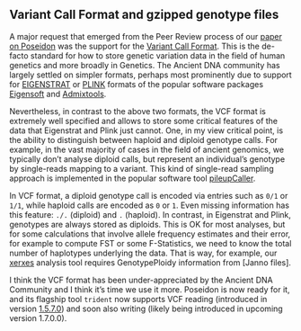 ## Variant Call Format and gzipped genotype files

A major request that emerged from the Peer Review process of our [paper on Poseidon]() was the support for the [Variant Call Format](). This is the de-facto standard for how to store genetic variation data in the field of human genetics and more broadly in Genetics. The Ancient DNA community has largely settled on simpler formats, perhaps most prominently due to support for [EIGENSTRAT]() or [PLINK]() formats of the popular software packages [Eigensoft]() and [Admixtools]().

Nevertheless, in contrast to the above two formats, the VCF format is extremely well specified and allows to store some critical features of the data that Eigenstrat and Plink just cannot. One, in my view critical point, is the ability to distinguish between haploid and diploid genotype calls. For example, in the vast majority of cases in the field of ancient genomics, we typically don't analyse diploid calls, but represent an individual's genotype by single-reads mapping to a variant. This kind of single-read sampling approach is implemented in the popular software tool [pileupCaller](). 

In VCF format, a diploid genotype call is encoded via entries such as `0/1` or `1/1`, while haploid calls are encoded as `0` or `1`. Even missing information has this feature: `./.` (diploid) and `.` (haploid). In contrast, in Eigenstrat and Plink, genotypes are always stored as diploids. This is OK for most analyses, but for some calculations that involve allele frequency estimates and their error, for example to compute FST or some F-Statistics, we need to know the total number of haplotypes underlying the data. That is way, for example, our [xerxes]() analysis tool requires GenotypePloidy information from [Janno files].

I think the VCF format has been under-appreciated by the Ancient DNA Community and I think it's time we use it more. Poseidon is now ready for it, and its flagship tool `trident` now supports VCF reading (introduced in version [1.5.7.0]()) and soon also writing (likely being introduced in upcoming version 1.7.0.0).
